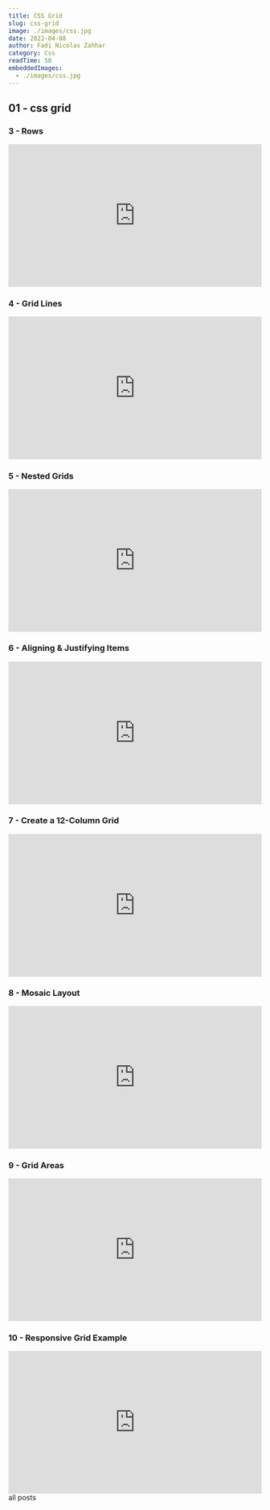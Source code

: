 ```yaml
---
title: CSS Grid
slug: css-grid
image: ./images/css.jpg
date: 2022-04-08
author: Fadi Nicolas Zahhar
category: Css
readTime: 50
embeddedImages:
  - ./images/css.jpg
---
```



<GatsbyImage
  image={getImage(props.embeddedImages[0])}
  alt="random stuff"
  className="first-inline-img"
/>

## 01 - css grid

### 3 - Rows

<div style="padding:56.25% 0 0 0;position:relative;">
  <iframe
    src="https://player.vimeo.com/video/697056976?h=96582356de&amp;badge=0&amp;autopause=0&amp;player_id=0&amp;app_id=58479"
    frameborder="0"
    allow="autoplay; fullscreen; picture-in-picture"
    allowfullscreen
    style="position:absolute;top:0;left:0;width:100%;height:100%;"
    title="03 - CSS Grid Tutorial #3 - Rows"
  ></iframe>
</div>
<script src="https://player.vimeo.com/api/player.js"></script>

### 4 - Grid Lines

<div style="padding:56.25% 0 0 0;position:relative;">
  <iframe
    src="https://player.vimeo.com/video/697057018?h=af68d1eb58&amp;badge=0&amp;autopause=0&amp;player_id=0&amp;app_id=58479"
    frameborder="0"
    allow="autoplay; fullscreen; picture-in-picture"
    allowfullscreen
    style="position:absolute;top:0;left:0;width:100%;height:100%;"
    title="04 - CSS Grid Tutorial #4 - Grid Lines"
  ></iframe>
</div>
<script src="https://player.vimeo.com/api/player.js"></script>

### 5 - Nested Grids

<div style="padding:56.25% 0 0 0;position:relative;">
  <iframe
    src="https://player.vimeo.com/video/697057099?h=edb879b88d&amp;badge=0&amp;autopause=0&amp;player_id=0&amp;app_id=58479"
    frameborder="0"
    allow="autoplay; fullscreen; picture-in-picture"
    allowfullscreen
    style="position:absolute;top:0;left:0;width:100%;height:100%;"
    title="05 - CSS Grid Tutorial #5 - Nested Grids"
  ></iframe>
</div>
<script src="https://player.vimeo.com/api/player.js"></script>

### 6 - Aligning & Justifying Items

<div style="padding:56.25% 0 0 0;position:relative;">
  <iframe
    src="https://player.vimeo.com/video/697057155?h=e11d488ff8&amp;badge=0&amp;autopause=0&amp;player_id=0&amp;app_id=58479"
    frameborder="0"
    allow="autoplay; fullscreen; picture-in-picture"
    allowfullscreen
    style="position:absolute;top:0;left:0;width:100%;height:100%;"
    title="06 - CSS Grid Tutorial #6 - Aligning &amp;amp; Justifying Items"
  ></iframe>
</div>
<script src="https://player.vimeo.com/api/player.js"></script>

### 7 - Create a 12-Column Grid

<div style="padding:56.25% 0 0 0;position:relative;">
  <iframe
    src="https://player.vimeo.com/video/697057217?h=83e73a7b8a&amp;badge=0&amp;autopause=0&amp;player_id=0&amp;app_id=58479"
    frameborder="0"
    allow="autoplay; fullscreen; picture-in-picture"
    allowfullscreen
    style="position:absolute;top:0;left:0;width:100%;height:100%;"
    title="07 - CSS Grid Tutorial #7 - Create a 12-Column Grid"
  ></iframe>
</div>
<script src="https://player.vimeo.com/api/player.js"></script>

### 8 - Mosaic Layout

<div style="padding:56.25% 0 0 0;position:relative;">
  <iframe
    src="https://player.vimeo.com/video/697057305?h=24afdae0d8&amp;badge=0&amp;autopause=0&amp;player_id=0&amp;app_id=58479"
    frameborder="0"
    allow="autoplay; fullscreen; picture-in-picture"
    allowfullscreen
    style="position:absolute;top:0;left:0;width:100%;height:100%;"
    title="08 - CSS Grid Tutorial #8 - Mosaic Layout"
  ></iframe>
</div>
<script src="https://player.vimeo.com/api/player.js"></script>

### 9 - Grid Areas

<div style="padding:56.25% 0 0 0;position:relative;">
  <iframe
    src="https://player.vimeo.com/video/697057356?h=681e032fbf&amp;badge=0&amp;autopause=0&amp;player_id=0&amp;app_id=58479"
    frameborder="0"
    allow="autoplay; fullscreen; picture-in-picture"
    allowfullscreen
    style="position:absolute;top:0;left:0;width:100%;height:100%;"
    title="09 - CSS Grid Tutorial #9 - Grid Areas"
  ></iframe>
</div>
<script src="https://player.vimeo.com/api/player.js"></script>

### 10 - Responsive Grid Example

<div style="padding:56.25% 0 0 0;position:relative;">
  <iframe
    src="https://player.vimeo.com/video/697057415?h=9ef7b1e35e&amp;badge=0&amp;autopause=0&amp;player_id=0&amp;app_id=58479"
    frameborder="0"
    allow="autoplay; fullscreen; picture-in-picture"
    allowfullscreen
    style="position:absolute;top:0;left:0;width:100%;height:100%;"
    title="10 - CSS Grid Tutorial #10 - Responsive Grid Example"
  ></iframe>
</div>
<script src="https://player.vimeo.com/api/player.js"></script>

<Link to="/posts" className="btn center-btn">
  all posts
</Link>
